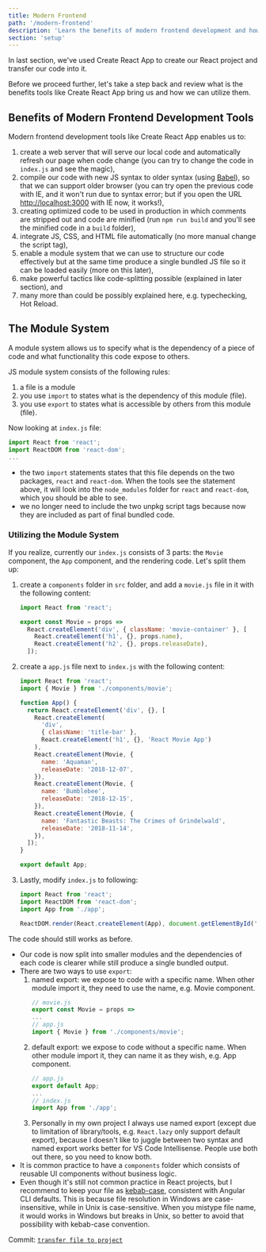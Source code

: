 ```yaml
---
title: Modern Frontend
path: '/modern-frontend'
description: 'Learn the benefits of modern frontend development and how to utilize them'
section: 'setup'
---
```


In last section, we've used Create React App to create our React project and transfer our code into it.

Before we proceed further, let's take a step back and review what is the benefits tools like Create React App bring us and how we can utilize them.

## Benefits of Modern Frontend Development Tools

Modern frontend development tools like Create React App enables us to:

1.  create a web server that will serve our local code and automatically refresh our page when code change (you can try to change the code in `index.js` and see the magic),
1.  compile our code with new JS syntax to older syntax (using [Babel]), so that we can support older browser (you can try open the previous code with IE, and it won't run due to syntax error; but if you open the URL [http://localhost:3000](http://localhost:3000) with IE now, it works!),
1.  creating optimized code to be used in production in which comments are stripped out and code are minified (run `npm run build` and you'll see the minified code in a `build` folder),
1.  integrate JS, CSS, and HTML file automatically (no more manual change the script tag),
1.  enable a module system that we can use to structure our code effectively but at the same time produce a single bundled JS file so it can be loaded easily (more on this later),
1.  make powerful tactics like code-splitting possible (explained in later section), and
1.  many more than could be possibly explained here, e.g. typechecking, Hot Reload.

## The Module System

A module system allows us to specify what is the dependency of a piece of code and what functionality this code expose to others.

JS module system consists of the following rules:

1.  a file is a module
1.  you use `import` to states what is the dependency of this module (file).
1.  you use `export` to states what is accessible by others from this module (file).

Now looking at `index.js` file:

```javascript fileName=src/index.js
import React from 'react';
import ReactDOM from 'react-dom';
...
```

- the two `import` statements states that this file depends on the two packages, `react` and `react-dom`. When the tools see the statement above, it will look into the `node_modules` folder for `react` and `react-dom`, which you should be able to see.
- we no longer need to include the two unpkg script tags because now they are included as part of final bundled code.

### Utilizing the Module System

If you realize, currently our `index.js` consists of 3 parts: the `Movie` component, the `App` component, and the rendering code. Let's split them up:

1.  create a `components` folder in `src` folder, and add a `movie.js` file in it with the following content:

    ```javascript fileName=src/components/movie.js
    import React from 'react';

    export const Movie = props =>
      React.createElement('div', { className: 'movie-container' }, [
        React.createElement('h1', {}, props.name),
        React.createElement('h2', {}, props.releaseDate),
      ]);
    ```

1.  create a `app.js` file next to `index.js` with the following content:

    ```javascript fileName=src/app.js
    import React from 'react';
    import { Movie } from './components/movie';

    function App() {
      return React.createElement('div', {}, [
        React.createElement(
          'div',
          { className: 'title-bar' },
          React.createElement('h1', {}, 'React Movie App')
        ),
        React.createElement(Movie, {
          name: 'Aquaman',
          releaseDate: '2018-12-07',
        }),
        React.createElement(Movie, {
          name: 'Bumblebee',
          releaseDate: '2018-12-15',
        }),
        React.createElement(Movie, {
          name: 'Fantastic Beasts: The Crimes of Grindelwald',
          releaseDate: '2018-11-14',
        }),
      ]);
    }

    export default App;
    ```

1.  Lastly, modify `index.js` to following:

    ```javascript fileName=src/index.js
    import React from 'react';
    import ReactDOM from 'react-dom';
    import App from './app';

    ReactDOM.render(React.createElement(App), document.getElementById('root'));
    ```

The code should still works as before.

- Our code is now split into smaller modules and the dependencies of each code is clearer while still produce a single bundled output.
- There are two ways to use `export`:
  1.  named export: we expose to code with a specific name. When other module import it, they need to use the name, e.g. Movie component.
      ```javascript
      // movie.js
      export const Movie = props =>
      ...
      // app.js
      import { Movie } from './components/movie';
      ```
  1.  default export: we expose to code without a specific name. When other module import it, they can name it as they wish, e.g. App component.
      ```javascript
      // app.js
      export default App;
      ...
      // index.js
      import App from './app';
      ```
  1.  Personally in my own project I always use named export (except due to limitation of library/tools, e.g. `React.lazy` only support default export), because I doesn't like to juggle between two syntax and named export works better for VS Code Intellisense. People use both out there, so you need to know both.
- It is common practice to have a `components` folder which consists of reusable UI components without business logic.
- Even though it's still not common practice in React projects, but I recommend to keep your file as [kebab-case], consistent with Angular CLI defaults. This is because file resolution in Windows are case-insensitive, while in Unix is case-sensitive. When you mistype file name, it would works in Windows but breaks in Unix, so better to avoid that possibility with kebab-case convention.

<aside>

Commit: [`transfer file to project`](https://github.com/malcolm-kee/react-movie-app-v2/commit/e1f6db4ce284d6ffb5ef3ab4e13391d566601ac8)

</aside>

[babel]: https://babeljs.io/
[kebab-case]: http://wiki.c2.com/?KebabCase
